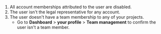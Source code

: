 1. All account memberships attributed to the user are disabled.
1. The user isn't the legal representative for any account.
1. The user doesn't have a team membership to any of your projects.
   - Go to **Dashboard** > **your profile** > **Team management** to confirm the user isn't a team member.
